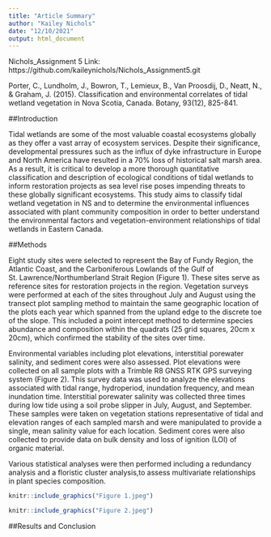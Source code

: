 ```yaml
---
title: "Article Summary"
author: "Kailey Nichols"
date: "12/10/2021"
output: html_document
---
```

Nichols_Assignment 5
Link: https://github.com/kaileynichols/Nichols_Assignment5.git 

Porter, C., Lundholm, J., Bowron, T., Lemieux, B., Van Proosdij, D., Neatt, N., & Graham, J. (2015). Classification and environmental correlates of tidal wetland vegetation in Nova Scotia, Canada. Botany, 93(12), 825-841.

##Introduction

Tidal wetlands are some of the most valuable coastal ecosystems globally as they offer a vast array of ecosystem services. Despite their significance, developmental pressures such as the influx of dyke infrastructure in Europe and North America have resulted in a 70% loss of historical salt marsh area. As a result, it is critical to develop a more thorough quantitative classification and description of ecological conditions of tidal wetlands to inform restoration projects as sea level rise poses impending threats to these globally significant ecosystems. This study aims to classify tidal wetland vegetation in NS and to determine the environmental influences associated with plant community composition in order to better understand the environmental factors and vegetation-environment relationships of tidal wetlands in Eastern Canada.

##Methods

Eight study sites were selected to represent the Bay of Fundy Region, the Atlantic Coast, and the Carboniferous Lowlands of the Gulf of St. Lawrence/Northumberland Strait Region (Figure 1). These sites serve as reference sites for restoration projects in the region. Vegetation surveys were performed at each of the sites throughout July and August using the transect plot sampling method to maintain the same geographic location of the plots each year which spanned from the upland edge to the discrete toe of the slope. This included a point intercept method to determine species abundance and composition within the quadrats (25 grid squares, 20cm x 20cm), which confirmed the stability of the sites over time. 

Environmental variables including plot elevations, interstitial porewater salinity, and sediment cores were also assessed. Plot elevations were collected on all sample plots with a Trimble R8 GNSS RTK GPS surveying system (Figure 2). This survey data was used to analyze the elevations associated with tidal range, hydroperiod, inundation frequency, and mean inundation time. Interstitial porewater salinity was collected three times during low tide using a soil probe slipper in July, August, and September. These samples were taken on vegetation stations representative of tidal and elevation ranges of each sampled marsh and were manipulated to provide a single, mean salinity value for each location. Sediment cores were also collected to provide data on bulk density and loss of ignition (LOI) of organic material.

Various statistical analyses were then performed including a redundancy analysis and a floristic cluster analysis,to assess multivariate relationships in plant species composition.

```r
knitr::include_graphics("Figure 1.jpeg")

```
```r
knitr::include_graphics("Figure 2.jpeg")

```

##Results and Conclusion


